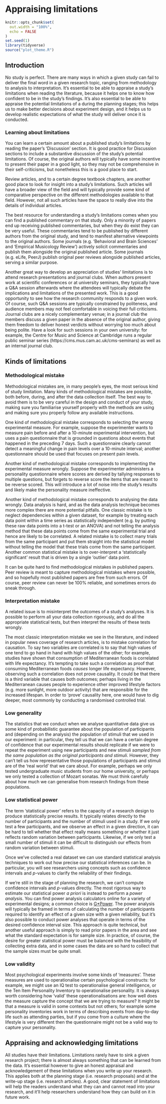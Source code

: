 # Appraising limitations

```r
knitr::opts_chunk$set(
  out.width = "100%",
  echo = FALSE
)
set.seed(1)
library(tidyverse)
source("plot_theme.R")
```

## Introduction

No study is perfect. There are many ways in which a given study can fail
to deliver the final word in a given research topic, ranging from 
methodology to analysis to interpretation. 
It's essential to be able to appraise a study's limitations when reading the 
literature, because it helps one to know how confident to be in the study's 
findings.
It's also essential to be able to appraise the potential limitations of a
during the planning stages; this helps us to make better decisions about 
experiment design, and it helps us to develop realistic expectations of what 
the study will deliver once it is conducted.

### Learning about limitations

You can learn a certain amount about a published study's limitations by reading the 
paper's 'Discussion' section. It is good practice for Discussion sections
to include a substantive discussion of the study's potential limitations.
Of course, the original authors will typically have some incentive to present
their paper in a good light, so they may not be comprehensive in their 
self-criticisms, but nonetheless this is a good place to start.

Review articles, and to a certain degree textbook chapters, are another good 
place to look for insight into a study's limitations. Such articles will 
have a broader view of the field and will typically provide some kind of 
comparative perspective on the different methodologies available to that field.
However, not all such articles have the space to really dive into the details
of individual articles.

The best resource for understanding a study's limitations comes when you can 
find a published commentary on that study. Only a minority of papers end up
receiving published commentaries, but when they do exist they can be very 
useful. These commentaries tend to be published by different authors from the 
original study, and tend to manifest alternative viewpoints to the original 
authors. Some journals (e.g. 'Behavioral and Brain Sciences' and 
'Empirical Musicology Review') actively solicit commentaries and publish them
alongside the original published article. Some journals (e.g. eLife, PeerJ)
publish original peer reviews alongside published articles, serving a similar
purpose.

Another great way to develop an appreciation of studies' limitations is to 
attend research presentations and journal clubs. When authors present work
at scientific conferences or at university seminars, they typically have a 
Q&A session afterwards where the attendees will typically debate the
implications and limitations of the presented work. This is a good opportunity
to see how the research community responds to a given work. Of course, such 
Q&A sessions are typically constrained by politeness, and audience members 
may not feel comfortable in voicing their full criticisms. Journal clubs 
are a nicely complementary venue; in a journal club the members discuss a 
given paper in the absence of the original author, giving them freedom to 
deliver honest verdicts without worrying too much about being polite.
Have a look for such sessions in your own university: for example, the 
Centre for Music and Science at Cambridge runs a regular public seminar series
(https://cms.mus.cam.ac.uk/cms-seminars)
as well as an internal journal club.

## Kinds of limitations

### Methodological mistake

Methodological mistakes are, in many people's eyes, the most serious kind 
of study limitation. Many kinds of methodological mistakes are possible,
both before, during, and after the data collection itself. The best way to avoid
them is to be very careful in the design and conduct of your study, making sure
you familiarise yourself properly with the methods are using and making sure
you properly follow any available instructions.

One kind of methodological mistake corresponds to selecting the wrong
experimental measure. For example, suppose the experimenter wants to measure pain before
and after a 10-minute experimental intervention, but uses a pain questionnaire
that is grounded in questions about events that happened in the preceding 7 
days. Such a questionnaire clearly cannot detect a meaningful change in pain
levels over a 10-minute interval; another questionnaire should be used that
focuses on present pain levels.

Another kind of methodological mistake corresponds to implementing the
experimental measure wrongly. Suppose the experimenter administers a personality
questionnaire where scores are derived by tallying responses to multiple
questions, but forgets to reverse score the items that are meant to be 
reverse scored. This will introduce a lot of noise into the study's results
and likely make the personality measure ineffective.

Another kind of methodological mistake corresponds to analysing the data wrongly.
Data analysis is hard, and as the data analysis technique becomes more complex
there are more potential pitfalls. One classic mistake is to neglect dependencies
within a given dataset, for example by treating each data point within a time series
as statistically independent (e.g. by putting these raw data points into a 
t-test or an ANOVA) and not telling the analysis method that these data points
come from the same experimental trial and hence are likely to be correlated. 
A related mistake is to collect many trials from the same participant and 
put them straight into the statistical model without telling the model that
these trials come from the same participant. Another common statistical mistake is
to over-interpret a 'statistically significant' result that is driven by a single
'outlier' data point.

It can be quite hard to find methodological mistakes in published papers.
Peer review is meant to capture methodological mistakes where possible, and 
so hopefully most published papers are free from such errors.
Of course, peer review can never be 100% reliable, and sometimes errors do 
sneak through.

### Interpretation mistake

A related issue is to misinterpret the outcomes of a study's analyses.
It is possible to perform all your data collection rigorously, 
and do all the appropriate statistical tests, but then interpret the results 
of these tests wrongly.

The most classic interpretation mistake we see in the literature,
and indeed in popular news coverage of research articles, 
is to mistake correlation for causation. 
To say two variables are correlated is to say that high values of one 
tend to go hand in hand with high values of the other;
for example, studies have shown that consumption of Mediterranean foods
is correlated with life expectancy.
It's tempting to take such a correlation as proof that consuming Mediterranean
foods *causes* longer life expectancy.
However, observing such a correlation does not prove causality. 
It could be that there is a third variable that causes both outcomes;
perhaps living in the Mediterranean causes people to experience other improved
lifestyle factors (e.g. more sunlight, more outdoor activity) that are 
responsible for the increased lifespan.
In order to 'prove' causality here, one would have to dig deeper, most commonly
by conducting a randomised controlled trial.

### Low generality

The statistics that we conduct when we analyse quantitative data give us some
kind of probabilistic guarantee about the population of participants and 
(depending on the analysis) the population of stimuli 
that we used in our experiment: in particular,
they tell us that we can have a certain degree of confidence that our 
experimental results should replicate if we were to repeat the experiment 
using new participants and new stimuli 
*sampled from the same population as the original participants and stimuli*.
However, they can't tell us how representative those populations of
participants and stimuli are of the 'real world' that we care about.
For example, perhaps we only tested undergraduate music students from our 
home university, or perhaps we only tested a collection of Mozart sonatas.
We must think carefully about how much we can generalise from research findings
from these populations.

### Low statistical power

The term 'statistical power' refers to the capacity of a research design
to produce statistically precise results. It typically relates directly 
to the number of participants and the number of stimuli used in a study.
If we only test a few participants, and we observe an effect in a given
direction, it can be hard to tell whether that effect really means something
or whether it just reflects random variation between participants.
Likewise, if we only test a small number of stimuli it can be difficult to
distinguish our effects from random variation between stimuli.

Once we've collected a real dataset we can use standard statistical analysis
techniques to work out how precise our statistical inferences can be. 
In particular, you will see researchers using concepts such as confidence 
intervals and *p*-values to clarify the reliability of their findings.

If we're still in the stage of planning the research, we can't compute
confidence intervals and *p*-values directly. The most rigorous way to
estimate our statistical power *a priori* is instead to perform a 
*power analysis*. You can find power analysis calculators online for a variety
of experimental designs; a common choice is 
[G*Power](https://www.psychologie.hhu.de/arbeitsgruppen/allgemeine-psychologie-und-arbeitspsychologie/gpower).
The power analysis will typically be framed in terms of calculating the number 
of participants required to identify an effect of a given size with a given 
reliability, but it's also possible to conduct power analyses that operate 
in terms of the desired confidence interval size.
This approach is quite technical, but another useful approach is simply to 
read prior papers in the area and see what the standard expectation is
for sample size. In practice, of course, the desire for greater statistical
power must be balanced with the feasibility of collecting extra data, 
and in some cases the data are so hard to collect that the sample sizes 
must be quite small.

### Low validity

Most psychological experiments involve some kinds of 'measures'. These measures
are used to operationalise certain psychological constructs: for example,
we might use an IQ test to operationalise general intelligence, or the 
Ten Item Personality Inventory to operationalise personality. It is always
worth considering how 'valid' these operationalisations are: how well does
the measure capture the concept that we are trying to measure? It might be that
a measure is valid in some contexts but not others; for example some personality
inventories work in terms of describing events from day-to-day life such as 
attending parties, but if you come from a culture where the lifestyle is very
different then the questionnaire might not be a valid way to capture your 
personality.

## Appraising and acknowledging limitations

All studies have their limitations. Limitations rarely have to sink a given 
research project; there is almost always something that can be learned from 
the data. It's essential however to give an honest appraisal and acknowledgement
of these limitations when you write up your research. This applies both at the 
planning stage (i.e. research proposals) and at the write-up stage
(i.e. research articles). A good, clear statement of limitations will help
the readers understand what they can and cannot read into your research,
and it'll help researchers understand how they can build on it in future work.

